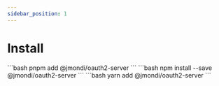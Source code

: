 ```yaml
---
sidebar_position: 1
---
```



# Install

<Tabs>
  <TabItem value="pnpm" label="PNPM">
    ```bash pnpm add @jmondi/oauth2-server ```
  </TabItem>
  <TabItem value="npm" label="NPM">
    ```bash npm install --save @jmondi/oauth2-server ```
  </TabItem>
  <TabItem value="yarn" label="YARN">
    ```bash yarn add @jmondi/oauth2-server ```
  </TabItem>
</Tabs>
